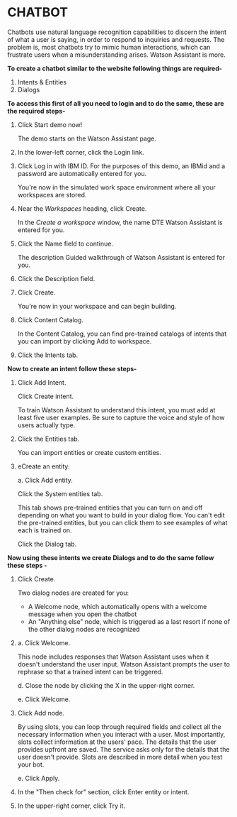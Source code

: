 # **CHATBOT**

Chatbots use natural language recognition capabilities to discern the intent of what a user is saying, in order to respond to inquiries and requests. The problem is, most chatbots try to mimic human interactions, which can frustrate users when a misunderstanding arises. Watson Assistant is more.

**To create a chatbot similar to the website following things are required-**

1. Intents & Entities
2. Dialogs

**To **access** this first of all you need to login and to do the same, these are the required steps-**

1. Click Start demo now!
    
    The demo starts on the Watson Assistant page.
    
2. In the lower-left corner, click the Login link.
3. Click Log in with IBM ID. For the purposes of this demo, an IBMid and a password are automatically entered for you.
    
    You're now in the simulated work space environment where all your workspaces are stored.
    
4. Near the *Workspaces* heading, click Create.
    
    In the *Create a workspace* window, the name DTE Watson Assistant is entered for you.
    
5. Click the Name field to continue.
    
    The description Guided walkthrough of Watson Assistant is entered for you.
    
6. Click the Description field.
7. Click Create.
    
    You're now in your workspace and can begin building.
    
8. Click Content Catalog.
    
    In the Content Catalog, you can find pre-trained catalogs of intents that you can import by clicking Add to workspace.
    
9. Click the Intents tab.

**Now to create an **intent** follow these steps-**

1. Click Add Intent.
    
    Click Create intent.
    
    To train Watson Assistant to understand this intent, you must add at least five user examples. Be sure to capture the voice and style of how users actually type.
    
2. Click the Entities tab.
    
    You can import entities or create custom entities.
    
3. eCreate an entity:
    
    a. Click Add entity.
    
    Click the System entities tab.
    
    This tab shows pre-trained entities that you can turn on and off depending on what you want to build in your dialog flow. You can't edit the pre-trained entities, but you can click them to see examples of what each is trained on.
    
    Click the Dialog tab.
    

**Now using these intents we create **Dialogs** and to do the same follow these steps -**

1. Click Create.
    
    Two dialog nodes are created for you:
    
    - A Welcome node, which automatically opens with a welcome message when you open the chatbot
    - An "Anything else" node, which is triggered as a last resort if none of the other dialog nodes are recognized
2. a. Click Welcome.
    
    This node includes responses that Watson Assistant uses when it doesn't understand the user input. Watson Assistant prompts the user to rephrase so that a trained intent can be triggered.
    
    d. Close the node by clicking the X in the upper-right corner.
    
    e. Click Welcome.
    
3. Click Add node.
    
    By using slots, you can loop through required fields and collect all the necessary information when you interact with a user. Most importantly, slots collect information at the users' pace. The details that the user provides upfront are saved. The service asks only for the details that the user doesn't provide. Slots are described in more detail when you test your bot.
    
    e. Click Apply.
    
4. In the "Then check for" section, click Enter entity or intent.

5. In the upper-right corner, click Try it.